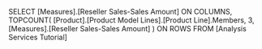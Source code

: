 SELECT [Measures].[Reseller Sales-Sales Amount] ON COLUMNS,
TOPCOUNT(
[Product].[Product Model Lines].[Product Line].Members,
3,
[Measures].[Reseller Sales-Sales Amount]
) ON ROWS
FROM [Analysis Services Tutorial]
